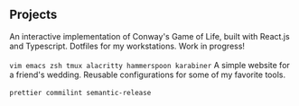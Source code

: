## Projects

<ProjectCard title="Game of life" link="https://game-of-life.eliasnorrby.com" bg="linear-gradient(to right, #D4145A 0%, #FBB03B 100%)">
An interactive implementation of Conway's Game of Life, built with React.js and Typescript.
</ProjectCard>
<ProjectCard title=".dotfiles" link="https://github.com/eliasnorrby/dotfiles" bg="linear-gradient(to right, #662D8C 0%, #ED1E79 100%)">
Dotfiles for my workstations. Work in progress!
<br/>
<br/>
<code>vim emacs zsh tmux alacritty hammerspoon karabiner</code>
</ProjectCard>
<ProjectCard title="Wedding" link="https://wedding.eliasnorrby.com" bg="linear-gradient(to right, #009245 0%, #FCEE21 100%)">
A simple website for a friend's wedding.
</ProjectCard>
<ProjectCard title="Configs" link="https://github.com/eliasnorrby/prettier-config" bg="linear-gradient(to right, #D585FF 0%, #00FFEE 100%)">
Reusable configurations for some of my favorite tools.
<br/>
<br/>
<code>prettier commilint semantic-release</code>
</ProjectCard>
